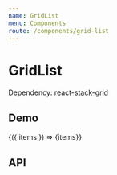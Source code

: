 ```yaml
---
name: GridList
menu: Components
route: /components/grid-list
---
```




# GridList

Dependency: [react-stack-grid](https://github.com/tsuyoshiwada/react-stack-grid)

## Demo

<Playground>
  <GridListDemo>{({ items }) => <GridList>{items}</GridList>}</GridListDemo>
</Playground>

## API

<Props of={GridList} />

